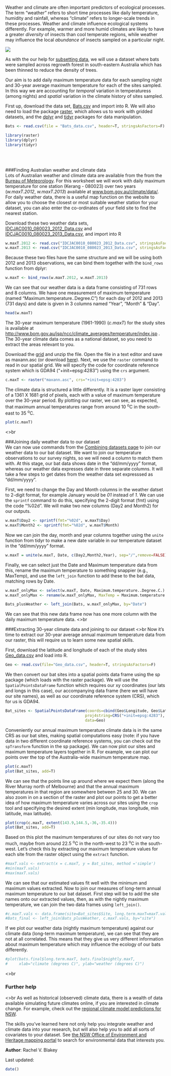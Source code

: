 Weather and climate are often important predictors of ecological processes. The term "weather" refers to short time processes like daily temperature, humidity and rainfall, whereas "climate" refers to longer-scale trends in these processes. Weather and climate influence ecological systems differently. For example, warmer and more humid climates are likely to have a greater *diversity* of insects than cool temperate regions, while weather may influence the local *abundance* of insects sampled on a particular night. 

![](Working_with_weather_variables_image.jpg)

As with the our help for [subsetting data](http://environmentalcomputing.net/subsetting-data/), we will use a dataset where bats were sampled across regrowth forest in south-eastern Australia which has been thinned to reduce the density of trees.

Our aim is to add daily maximum temperature data for each sampling night and 30-year average maximum temperature for each of the sites sampled. In this way we are accounting for *temporal* variation in temperaturess (among nights) and *spatial* variation in the climate history of sites sampled.

First up, download the  data set, [Bats.csv](http://environmentalcomputing.net/wp-content/uploads/2016/05/Bats_data.csv) and import into R. We will also need to load the package [raster](https://cran.r-project.org/web/packages/raster/index.html), which allows us to work with gridded datasets, and the [dplyr](https://cran.r-project.org/web/packages/dplyr/index.html) and [tidyr](https://cran.r-project.org/web/packages/tidyr/index.html) packages for data manipulation.

```{r results='hide', message=FALSE, warning=FALSE}
Bats <- read.csv(file = "Bats_data.csv", header=T, stringsAsFactors=F)

library(raster)
library(dplyr)
library(tidyr)
```
<br><br>

###Finding Australian weather and climate data
<br>
Lots of Australian weather and climate data are available from the from the [Bureau of Meteorology](http://www.bom.gov.au/climate/data/). For this worksheet we will work with daily maximum temperature for one station (Kerang - 080023) over two years (*w.maxT.2012*, *w.maxT.2013*) available at [www.bom.gov.au/climate/data/](www.bom.gov.au/climate/data/). For daily weather data, there is a useful map function on the website to allow you to choose the closest or most suitable weather station for your dataset, you can also enter the co-ordinates of your field site to find the nearest station.

Download these two weather data sets, [IDCJAC0010_080023_2012_Data.csv](http://environmentalcomputing.net/wp-content/uploads/2016/07/IDCJAC0010_080023_2012_Data.csv) and [IDCJAC0010_080023_2013_Data.csv](http://environmentalcomputing.net/wp-content/uploads/2016/07/IDCJAC0010_080023_2013_Data.csv), and import into R

```{r}
w.maxT.2012 <- read.csv("IDCJAC0010_080023_2012_Data.csv", stringsAsFactors=F)
w.maxT.2013 <- read.csv("IDCJAC0010_080023_2013_Data.csv", stringsAsFactors=F)
```


Because these two files have the same structure and we will be using both 2012 and 2013 observations, we can bind them together with the `bind_rows` function from dplyr:

```{r}
w.maxT <- bind_rows(w.maxT.2012, w.maxT.2013)
```

We can see that our weather data is a data frame consisting of 731 rows and 8 columns. We have one measurement of maximum temperature (named "Maximum.temperature..Degree.C") for each day of 2012 and 2013 (731 days) and date is given in 3 columns named "Year", "Month" & "Day".

```{r,echo=FALSE}
head(w.maxT)
```


The 30-year maximum temperature (1961-1990) (*c.maxT*) for the study sites is available at [http://www.bom.gov.au/jsp/ncc/climate_averages/temperature/index.jsp](http://www.bom.gov.au/jsp/ncc/climate_averages/temperature/index.jsp) . The 30-year climate data comes as a national dataset, so you need to extract the areas relevant to you.


Download the [grid](http://www.bom.gov.au/web01/ncc/www/climatology/temperature/mxt/mxtan.zip) and unzip the file. Open the file in a text editor and save as maxann.asc (or download [here](http://environmentalcomputing.net/wp-content/uploads/2016/07/maxann.asc)). Next, we use the `raster` command to read in our spatial grid. We will specify the code for coordinate reference system which is GDA94 ("+init=epsg:4283") using the `crs` argument. 

```{r}
c.maxT <- raster("maxann.asc", crs="+init=epsg:4283")
```


The climate data is structured a little differently. It is a raster layer consisting of a 1361 X 1681 grid of pixels, each with a value of maximum temperature over the 30-year period. By plotting our raster, we can see, as expected, that maximum annual temperatures range from around 10 ^o^C in the south-east to 35 ^o^C.  

```{r}
plot(c.maxT)
```
<>br<br>

###Joining daily weather data to our dataset
<br>
We can now use commands from the [Combining datasets page](http://environmentalcomputing.net/combining-data-sets/) to join our weather data to our bat dataset. We want to join our temperature observations to our survey nights, so we will need a column to match them with. At this stage, our bat data shows date in the "dd/mm/yyyy" format, whereas our weather data expresses date in three separate columns. It will take a few steps to get dates from the weather data set expresssed as "dd/mm/yyyy".

First, we need to change the Day and Month columns in the weather datset to 2-digit format, for example January would be *01* instead of *1*. We can use the `sprintf` command to do this, specifying the 2-digit format (fmt) using the code "%02d". We will make two new columns (Day2 and Month2) for our outputs. 

```{r}
w.maxT$Day2 <- sprintf(fmt="%02d", w.maxT$Day)
w.maxT$Month2 <- sprintf(fmt="%02d", w.maxT$Month)                      
```

Now we can join the day, month and year columns together using the `unite` function from tidyr to make a new date variable in our temperature dataset in the "dd/mm/yyyy" format. 

```{r}
w.maxT = unite(w.maxT, Date, c(Day2,Month2,Year), sep="/",remove=FALSE)
```

Finally, we can select just the Date and Maximum temperature data from this, rename the maximum temperature to something snappier (e.g., MaxTemp), and use the `left_join` function to add these to the bat data, matching rows by Date. 

```{r}
w.maxT_onlyMax <- select(w.maxT, Date, Maximum.temperature..Degree.C.)
w.maxT_onlyMax <- rename(w.maxT_onlyMax, MaxTemp = Maximum.temperature..Degree.C.)

Bats_plusWeather <- left_join(Bats, w.maxT_onlyMax, by="Date")
```

We can see that this new data frame now has one more column with the daily maximum temperature data.
<>br<br>

###Extracting 30-year climate data and joining to our dataset 
<>br
Now it's time to extract our 30-year average annual maximum temperature data from our raster, this will require us to learn some new spatial skills.

First, download the latitude and longitude of each of the study sites [Geo_data.csv](http://environmentalcomputing.net/wp-content/uploads/2016/05/Geo_data.csv) and load into R.

```{r}
Geo <- read.csv(file="Geo_data.csv", header=T, stringsAsFactors=F)
```


We then convert our bat sites into a spatial points data frame using the sp package (which loads with the raster package). We will use the `SpatialPointsDataFrame` function which requires our xy coordinates (our lats and longs in this case), our accompanying data frame (here we will have our site names), as well as our coordinate reference system (CRS), which for us is GDA94. 

```{r}
Bat_sites <- SpatialPointsDataFrame(coords=cbind(Geo$Longitude, Geo$Latitude), 
                                   proj4string=CRS("+init=epsg:4283"),
                                   data=Geo)
```

Conveniently our annual maximum temperature climate data is in the same CRS as our bat sites, making spatial computations easy (note: if you have data in two different coordinate reference systems, you can check out the `spTransform` function in the sp package). We can now plot our sites and maximum temperature layers together in R. For example, we can plot our points over the top of the Australia-wide maximum temperature map. 

```{r}
plot(c.maxT)
plot(Bat_sites, add=T)
```

We can see that the points line up around where we expect them (along the River Murray north of Melbourne) and that the annual maximum temperatures in that region are somewhere between 25 and 30. We can also zoom in on a section of the raster and plot our points to get a better idea of how maximum temperature varies across our sites using the `crop` tool and specifying the desired extent (min longitude, max longitude, min latitude, max latitude). 

```{r}
plot(crop(c.maxT, extent(143.9,144.5,-36,-35.4)))
plot(Bat_sites, add=T)
```

Based on this plot the maximum temperatures of our sites do not vary too much, maybe from around 22.5 ^o^C in the north-west to 23 ^o^C in the south-west. Let's check this by extracting our maximum temperature values for each site from the raster object using the `extract` function. 

```{r}
#maxT.vals <- extract(x = c.maxT, y = Bat_sites, method ='simple')
#min(maxT.vals)
#max(maxT.vals)
```

We can see that our estimated values fit well with the minimum and maximum values extracted. Now to join our measures of long-term annual maximum temperature to our bat dataset. First step will be to add the site names onto our extracted values, then, as with the nightly maximum temperature, we can join the two data frames using `left_join()`.

```{r}
#c.maxT.vals <- data.frame(site=Bat_sites$Site, long.term.maxT=maxT.vals, stringsAsFactors=F)
#Bats_final <- left_join(Bats_plusWeather, c.maxT.vals, by="site")
```

If we plot our weather data (nightly maximum temperature) against our climate data (long-term maximum temperature), we can see that they are not at all correlated. This means that they give us very different information about maximum temperature which may influence the ecology of our bats differently.

```{r}
#plot(bats.final$long.term.maxT, bats.final$nightly.maxT, 
#     xlab="climate (degrees C)", ylab="weather (degrees C)")
```
<>br<br>

### Further help
<>br
As well as historical (observed) climate data, there is a wealth of data available simulating future climates online, if you are interested in climate change. For example, check out the [regional climate model predictions for NSW](http://www.climatechange.environment.nsw.gov.au/Climate-projections-for-NSW/Download-datasets/What-can-you-download).

The skills you've learned here not only help you integrate weather and climate data into your research, but will also help you to add all sorts of covariates to your dataset. See [the NSW Office of Environment and Heritage mapping portal](http://mapdata.environment.nsw.gov.au/geonetwork/srv/en/main.home) to search for environmental data that interests you.

**Author**: Rachel V. Blakey

Last updated:
```{r,echo=F}
date()
```
